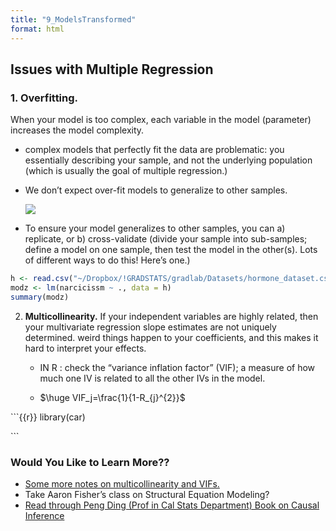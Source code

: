 ```yaml
---
title: "9_ModelsTransformed"
format: html
---
```


## Issues with Multiple Regression

### 1. Overfitting. 
When your model is too complex, each variable in the model (parameter) increases the model complexity.

-   complex models that perfectly fit the data are problematic: you essentially describing your sample, and not the underlying population (which is usually the goal of multiple regression.)

-   We don’t expect over-fit models to generalize to other samples.

    ![](images/clipboard-697123618.png)

-   To ensure your model generalizes to other samples, you can a) replicate, or b) cross-validate (divide your sample into sub-samples; define a model on one sample, then test the model in the other(s). Lots of different ways to do this! Here's one.)

```r
h <- read.csv("~/Dropbox/!GRADSTATS/gradlab/Datasets/hormone_dataset.csv")
modz <- lm(narcicissm ~ ., data = h)
summary(modz)
```

2.  **Multicollinearity.** If your independent variables are highly related, then your multivariate regression slope estimates are not uniquely determined. weird things happen to your coefficients, and this makes it hard to interpret your effects.

    -   IN R : check the "variance inflation factor" (VIF); a measure of how much one IV is related to all the other IVs in the model.

    -    $\huge VIF_j=\frac{1}{1-R_{j}^{2}}$

```{{r}}
library(car)

```

### Would You Like to Learn More??

-   [Some more notes on multicollinearity and VIFs.](https://online.stat.psu.edu/stat462/node/180/)
-   Take Aaron Fisher's class on Structural Equation Modeling?
-   [Read through Peng Ding (Prof in Cal Stats Department) Book on Causal Inference](https://arxiv.org/pdf/2305.18793)
